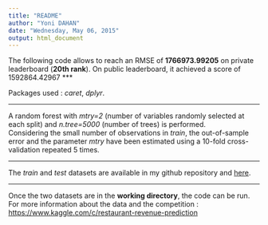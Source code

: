 ```yaml
---
title: "README"
author: "Yoni DAHAN"
date: "Wednesday, May 06, 2015"
output: html_document
---
```


The following code allows to reach an RMSE of **1766973.99205** on private leaderboard (**20th rank**).
On public leaderboard, it achieved a score of 1592864.42967 
***

Packages used : *caret*, *dplyr*. 

***

A random forest with *mtry=2* (number of variables randomly selected at each split) and *n.tree=5000* (number of trees) is performed.   
Considering the small number of observations in *train*, the out-of-sample error and the parameter *mtry* have been estimated using a 10-fold cross-validation repeated 5 times.

***

The *train* and *test* datasets are available in my github repository and [here](https://www.kaggle.com/c/restaurant-revenue-prediction/data). 

***

Once the two datasets are in the **working directory**, the code can be run.   
For more information about the data and the competition : [https://www.kaggle.com/c/restaurant-revenue-prediction](https://www.kaggle.com/c/restaurant-revenue-prediction) 


